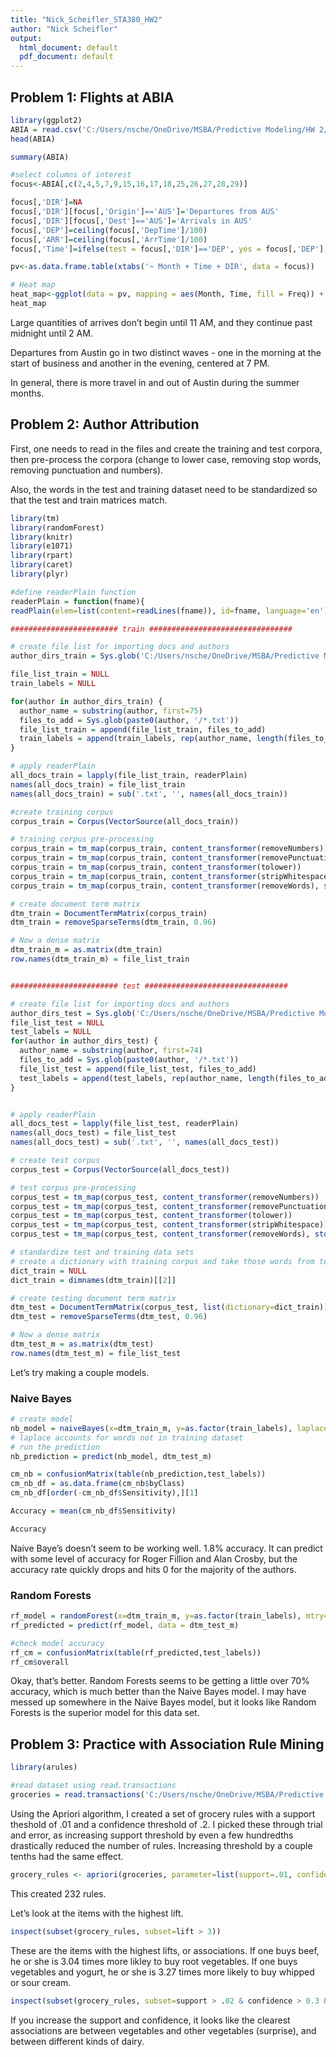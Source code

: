 ---
title: "Nick_Scheifler_STA380_HW2"
author: "Nick Scheifler"
output:
  html_document: default
  pdf_document: default
---

## Problem 1: Flights at ABIA
```{R}
library(ggplot2)
ABIA = read.csv('C:/Users/nsche/OneDrive/MSBA/Predictive Modeling/HW 2/ABIA.csv', header=TRUE)
head(ABIA)
```
```{R}
summary(ABIA)
```

```{R}

#select columns of interest
focus<-ABIA[,c(2,4,5,7,9,15,16,17,18,25,26,27,28,29)]

focus[,'DIR']=NA
focus[,'DIR'][focus[,'Origin']=='AUS']='Departures from AUS'
focus[,'DIR'][focus[,'Dest']=='AUS']='Arrivals in AUS'
focus[,'DEP']=ceiling(focus[,'DepTime']/100)
focus[,'ARR']=ceiling(focus[,'ArrTime']/100)
focus[,'Time']=ifelse(test = focus[,'DIR']=='DEP', yes = focus[,'DEP'], no = focus[,'ARR'])

pv<-as.data.frame.table(xtabs('~ Month + Time + DIR', data = focus))

# Heat map
heat_map<-ggplot(data = pv, mapping = aes(Month, Time, fill = Freq)) + facet_grid(~ DIR) + geom_tile() + scale_fill_gradient(trans='sqrt', low = 'white', high = 'dark red')
heat_map

```
Large quantities of arrives don't begin until 11 AM, and they continue past midnight until 2 AM.

Departures from Austin go in two distinct waves - one in the morning at the start of business and another in the evening, centered at 7 PM.

In general, there is more travel in and out of Austin during the summer months.



## Problem 2: Author Attribution

First, one needs to read in the files and create the training and test corpora, then pre-process the corpora (change to lower case, removing stop words, removing punctuation and numbers).

Also,  the words in the test and training dataset need to be standardized so that the test and train matrices match.

```{R}
library(tm)
library(randomForest)
library(knitr)
library(e1071)
library(rpart)
library(caret)
library(plyr)

#define readerPlain function
readerPlain = function(fname){
readPlain(elem=list(content=readLines(fname)), id=fname, language='en') }

######################## train ################################

# create file list for importing docs and authors
author_dirs_train = Sys.glob('C:/Users/nsche/OneDrive/MSBA/Predictive Modeling/HW 2/ReutersC50/C50train/*')

file_list_train = NULL
train_labels = NULL

for(author in author_dirs_train) {
  author_name = substring(author, first=75)
  files_to_add = Sys.glob(paste0(author, '/*.txt'))
  file_list_train = append(file_list_train, files_to_add)
  train_labels = append(train_labels, rep(author_name, length(files_to_add)))
}

# apply readerPlain
all_docs_train = lapply(file_list_train, readerPlain) 
names(all_docs_train) = file_list_train
names(all_docs_train) = sub('.txt', '', names(all_docs_train))

#create training corpus
corpus_train = Corpus(VectorSource(all_docs_train))

# training corpus pre-processing
corpus_train = tm_map(corpus_train, content_transformer(removeNumbers)) 
corpus_train = tm_map(corpus_train, content_transformer(removePunctuation))
corpus_train = tm_map(corpus_train, content_transformer(tolower)) 
corpus_train = tm_map(corpus_train, content_transformer(stripWhitespace)) 
corpus_train = tm_map(corpus_train, content_transformer(removeWords), stopwords("SMART"))

# create document term matrix
dtm_train = DocumentTermMatrix(corpus_train)
dtm_train = removeSparseTerms(dtm_train, 0.96)

# Now a dense matrix
dtm_train_m = as.matrix(dtm_train)
row.names(dtm_train_m) = file_list_train


######################## test ################################

# create file list for importing docs and authors
author_dirs_test = Sys.glob('C:/Users/nsche/OneDrive/MSBA/Predictive Modeling/HW 2/ReutersC50/C50test/*')
file_list_test = NULL
test_labels = NULL
for(author in author_dirs_test) {
  author_name = substring(author, first=74)
  files_to_add = Sys.glob(paste0(author, '/*.txt'))
  file_list_test = append(file_list_test, files_to_add)
  test_labels = append(test_labels, rep(author_name, length(files_to_add)))
}


# apply readerPlain
all_docs_test = lapply(file_list_test, readerPlain) 
names(all_docs_test) = file_list_test
names(all_docs_test) = sub('.txt', '', names(all_docs_test))

# create test corpus
corpus_test = Corpus(VectorSource(all_docs_test))

# test corpus pre-processing
corpus_test = tm_map(corpus_test, content_transformer(removeNumbers)) 
corpus_test = tm_map(corpus_test, content_transformer(removePunctuation))
corpus_test = tm_map(corpus_test, content_transformer(tolower)) 
corpus_test = tm_map(corpus_test, content_transformer(stripWhitespace)) 
corpus_test = tm_map(corpus_test, content_transformer(removeWords), stopwords("SMART"))

# standardize test and training data sets
# create a dictionary with training corpus and take those words from test corpus
dict_train = NULL
dict_train = dimnames(dtm_train)[[2]]

# create testing document term matrix
dtm_test = DocumentTermMatrix(corpus_test, list(dictionary=dict_train))
dtm_test = removeSparseTerms(dtm_test, 0.96)

# Now a dense matrix
dtm_test_m = as.matrix(dtm_test)
row.names(dtm_test_m) = file_list_test

```

Let's try making a couple models.

### Naive Bayes

```{R}
# create model
nb_model = naiveBayes(x=dtm_train_m, y=as.factor(train_labels), laplace=1)
# laplace accounts for words not in training dataset
# run the prediction
nb_prediction = predict(nb_model, dtm_test_m)

cm_nb = confusionMatrix(table(nb_prediction,test_labels))
cm_nb_df = as.data.frame(cm_nb$byClass)
cm_nb_df[order(-cm_nb_df$Sensitivity),][1]

Accuracy = mean(cm_nb_df$Sensitivity)

Accuracy
```

Naive Baye's doesn't seem to be working well. 1.8% accuracy. It can predict with some level of accuracy for Roger Fillion and Alan Crosby, but the accuracy rate quickly drops and hits 0 for the majority of the authors.

### Random Forests

```{R}
rf_model = randomForest(x=dtm_train_m, y=as.factor(train_labels), mtry=4, ntree=200)
rf_predicted = predict(rf_model, data = dtm_test_m)

#check model accuracy
rf_cm = confusionMatrix(table(rf_predicted,test_labels))
rf_cm$overall
```

Okay, that's better. Random Forests seems to be getting a little over 70% accuracy, which is much better than the Naive Bayes model. I may have messed up somewhere in the Naive Bayes model, but it looks like Random Forests is the superior model for this data set.

## Problem 3: Practice with Association Rule Mining


```{R}
library(arules)

#read dataset using read.transactions
groceries = read.transactions('C:/Users/nsche/OneDrive/MSBA/Predictive Modeling/HW 2/groceries.txt', format = 'basket', sep = ',', rm.duplicates = FALSE)
```

Using the Apriori algorithm, I created a set of grocery rules with a support theshold of .01 and a confidence threshold of .2. I picked these through trial and error, as increasing support threshold by even a few hundredths drastically reduced the number of rules. Increasing threshold by a couple tenths had the same effect. 

```{R}
grocery_rules <- apriori(groceries, parameter=list(support=.01, confidence=.2, maxlen=8))
```

This created 232 rules.


Let's look at the items with the highest lift.

```{R}
inspect(subset(grocery_rules, subset=lift > 3))
```
These are the items with the highest lifts, or associations. If one buys beef, he or she is 3.04 times more likley to buy root vegetables. If one buys vegetables and yogurt, he or she is 3.27 times more likely to buy whipped or sour cream.

```{R}
inspect(subset(grocery_rules, subset=support > .02 & confidence > 0.3 & lift > 2))

```

If you increase the support and confidence, it looks like the clearest associations are between vegetables and other vegetables (surprise), and between different kinds of dairy.